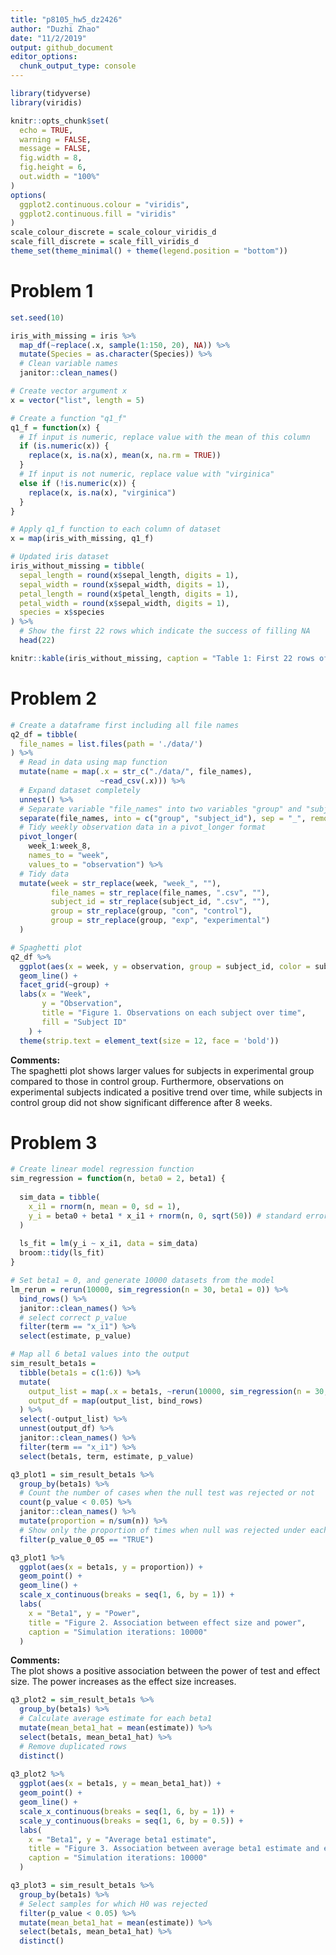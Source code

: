 ```yaml
---
title: "p8105_hw5_dz2426"
author: "Duzhi Zhao"
date: "11/2/2019"
output: github_document
editor_options: 
  chunk_output_type: console
---
```

```r
library(tidyverse)
library(viridis)

knitr::opts_chunk$set(
  echo = TRUE,
  warning = FALSE,
  message = FALSE,
  fig.width = 8, 
  fig.height = 6,
  out.width = "100%"
)
options(
  ggplot2.continuous.colour = "viridis",
  ggplot2.continuous.fill = "viridis"
)
scale_colour_discrete = scale_colour_viridis_d
scale_fill_discrete = scale_fill_viridis_d
theme_set(theme_minimal() + theme(legend.position = "bottom"))
```

# Problem 1
```r
set.seed(10)

iris_with_missing = iris %>% 
  map_df(~replace(.x, sample(1:150, 20), NA)) %>%
  mutate(Species = as.character(Species)) %>% 
  # Clean variable names
  janitor::clean_names()
```

```r
# Create vector argument x 
x = vector("list", length = 5)

# Create a function "q1_f"
q1_f = function(x) {
  # If input is numeric, replace value with the mean of this column
  if (is.numeric(x)) {
    replace(x, is.na(x), mean(x, na.rm = TRUE))
  } 
  # If input is not numeric, replace value with "virginica"
  else if (!is.numeric(x)) {
    replace(x, is.na(x), "virginica")
  }
}

# Apply q1_f function to each column of dataset
x = map(iris_with_missing, q1_f)

# Updated iris dataset
iris_without_missing = tibble(
  sepal_length = round(x$sepal_length, digits = 1),
  sepal_width = round(x$sepal_width, digits = 1),
  petal_length = round(x$petal_length, digits = 1),
  petal_width = round(x$sepal_width, digits = 1),
  species = x$species
) %>% 
  # Show the first 22 rows which indicate the success of filling NA
  head(22)

knitr::kable(iris_without_missing, caption = "Table 1: First 22 rows of Iris dataset")

```

# Problem 2
```r
# Create a dataframe first including all file names
q2_df = tibble(
  file_names = list.files(path = './data/')
) %>% 
  # Read in data using map function
  mutate(name = map(.x = str_c("./data/", file_names), 
                    ~read_csv(.x))) %>% 
  # Expand dataset completely
  unnest() %>% 
  # Separate variable "file_names" into two variables "group" and "subject id"
  separate(file_names, into = c("group", "subject_id"), sep = "_", remove = F) %>% 
  # Tidy weekly observation data in a pivot_longer format
  pivot_longer(
    week_1:week_8,
    names_to = "week",
    values_to = "observation") %>% 
  # Tidy data
  mutate(week = str_replace(week, "week_", ""),
         file_names = str_replace(file_names, ".csv", ""),
         subject_id = str_replace(subject_id, ".csv", ""),
         group = str_replace(group, "con", "control"),
         group = str_replace(group, "exp", "experimental")
  )
```

```r
# Spaghetti plot
q2_df %>% 
  ggplot(aes(x = week, y = observation, group = subject_id, color = subject_id)) +
  geom_line() + 
  facet_grid(~group) +
  labs(x = "Week", 
       y = "Observation",
       title = "Figure 1. Observations on each subject over time",
       fill = "Subject ID"
    ) +
  theme(strip.text = element_text(size = 12, face = 'bold'))
```

**Comments:**  
The spaghetti plot shows larger values for subjects in experimental group compared to those in control group. Furthermore, observations on experimental subjects indicated a positive trend over time, while subjects in control group did not show significant difference after 8 weeks.

# Problem 3
```r
# Create linear model regression function
sim_regression = function(n, beta0 = 2, beta1) {
  
  sim_data = tibble(
    x_i1 = rnorm(n, mean = 0, sd = 1),
    y_i = beta0 + beta1 * x_i1 + rnorm(n, 0, sqrt(50)) # standard error term~N[0, sqrt50]
  )
  
  ls_fit = lm(y_i ~ x_i1, data = sim_data)
  broom::tidy(ls_fit)
}

# Set beta1 = 0, and generate 10000 datasets from the model
lm_rerun = rerun(10000, sim_regression(n = 30, beta1 = 0)) %>% 
  bind_rows() %>% 
  janitor::clean_names() %>% 
  # select correct p_value
  filter(term == "x_i1") %>% 
  select(estimate, p_value)
```

```r
# Map all 6 beta1 values into the output
sim_result_beta1s = 
  tibble(beta1s = c(1:6)) %>% 
  mutate(
    output_list = map(.x = beta1s, ~rerun(10000, sim_regression(n = 30, beta1 = .x))), 
    output_df = map(output_list, bind_rows)
  ) %>% 
  select(-output_list) %>% 
  unnest(output_df) %>% 
  janitor::clean_names() %>% 
  filter(term == "x_i1") %>% 
  select(beta1s, term, estimate, p_value)
```

```r
q3_plot1 = sim_result_beta1s %>% 
  group_by(beta1s) %>% 
  # Count the number of cases when the null test was rejected or not
  count(p_value < 0.05) %>% 
  janitor::clean_names() %>%
  mutate(proportion = n/sum(n)) %>% 
  # Show only the proportion of times when null was rejected under each beta1
  filter(p_value_0_05 == "TRUE")

q3_plot1 %>% 
  ggplot(aes(x = beta1s, y = proportion)) + 
  geom_point() +
  geom_line() +
  scale_x_continuous(breaks = seq(1, 6, by = 1)) +
  labs(
    x = "Beta1", y = "Power", 
    title = "Figure 2. Association between effect size and power",
    caption = "Simulation iterations: 10000"
  )
```

**Comments:**  
The plot shows a positive association between the power of test and effect size. The power increases as the effect size increases.

```r
q3_plot2 = sim_result_beta1s %>% 
  group_by(beta1s) %>% 
  # Calculate average estimate for each beta1
  mutate(mean_beta1_hat = mean(estimate)) %>% 
  select(beta1s, mean_beta1_hat) %>% 
  # Remove duplicated rows
  distinct()
  
q3_plot2 %>% 
  ggplot(aes(x = beta1s, y = mean_beta1_hat)) +
  geom_point() +
  geom_line() +
  scale_x_continuous(breaks = seq(1, 6, by = 1)) +
  scale_y_continuous(breaks = seq(1, 6, by = 0.5)) + 
  labs(
    x = "Beta1", y = "Average beta1 estimate", 
    title = "Figure 3. Association between average beta1 estimate and effect size",
    caption = "Simulation iterations: 10000"
  )
```

```r
q3_plot3 = sim_result_beta1s %>% 
  group_by(beta1s) %>% 
  # Select samples for which H0 was rejected
  filter(p_value < 0.05) %>% 
  mutate(mean_beta1_hat = mean(estimate)) %>% 
  select(beta1s, mean_beta1_hat) %>% 
  distinct()
  
```

